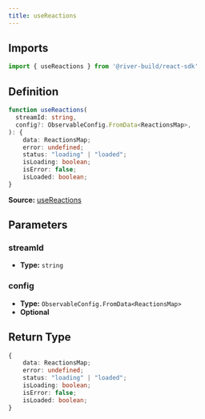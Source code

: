 ```yaml
---
title: useReactions
---
```


## Imports

```ts
import { useReactions } from '@river-build/react-sdk'
```

## Definition

```ts
function useReactions(
  streamId: string,
  config?: ObservableConfig.FromData<ReactionsMap>,
): {
    data: ReactionsMap;
    error: undefined;
    status: "loading" | "loaded";
    isLoading: boolean;
    isError: false;
    isLoaded: boolean;
}
```

**Source:** [useReactions](https://github.com/river-build/river/blob/main/packages/react-sdk/src/useReactions.ts)

## Parameters

### streamId

- **Type:** `string`

### config

- **Type:** `ObservableConfig.FromData<ReactionsMap>`
- **Optional**

## Return Type

```ts
{
    data: ReactionsMap;
    error: undefined;
    status: "loading" | "loaded";
    isLoading: boolean;
    isError: false;
    isLoaded: boolean;
}
```
